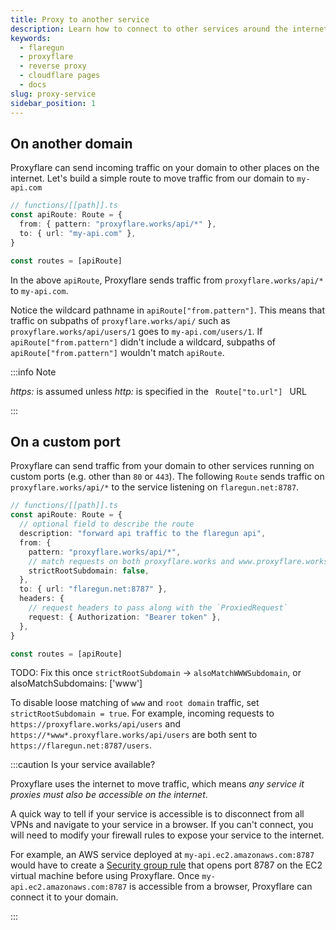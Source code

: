 ```yaml
---
title: Proxy to another service
description: Learn how to connect to other services around the internet
keywords:
  - flaregun
  - proxyflare
  - reverse proxy
  - cloudflare pages
  - docs
slug: proxy-service
sidebar_position: 1
---
```


## On another domain

Proxyflare can send incoming traffic on your domain to other places on the internet. Let's build a simple route to move traffic from our domain to `my-api.com`

```ts
// functions/[[path]].ts
const apiRoute: Route = {
  from: { pattern: "proxyflare.works/api/*" },
  to: { url: "my-api.com" },
}

const routes = [apiRoute]
```

In the above `apiRoute`, Proxyflare sends traffic from `proxyflare.works/api/*` to `my-api.com`.

Notice the wildcard pathname in `apiRoute["from.pattern"]`. This means that traffic on subpaths of `proxyflare.works/api/` such as `proxyflare.works/api/users/1` goes to `my-api.com/users/1`. If `apiRoute["from.pattern"]` didn't include a wildcard, subpaths of `apiRoute["from.pattern"]` wouldn't match `apiRoute`.

:::info Note

<i>https:</i> is assumed unless <i>http:</i> is specified in the <code>
  Route["to.url"]
</code> URL

:::

## On a custom port

Proxyflare can send traffic from your domain to other services running on custom ports (e.g. other than `80` or `443`). The following `Route` sends traffic on `proxyflare.works/api/*` to the service listening on `flaregun.net:8787`.

```ts
// functions/[[path]].ts
const apiRoute: Route = {
  // optional field to describe the route
  description: "forward api traffic to the flaregun api",
  from: {
    pattern: "proxyflare.works/api/*",
    // match requests on both proxyflare.works and www.proxyflare.works
    strictRootSubdomain: false,
  },
  to: { url: "flaregun.net:8787" },
  headers: {
    // request headers to pass along with the `ProxiedRequest`
    request: { Authorization: "Bearer token" },
  },
}

const routes = [apiRoute]
```

TODO: Fix this once `strictRootSubdomain` -> `alsoMatchWWWSubdomain`, or alsoMatchSubdomains: ['www']

To disable loose matching of `www` and `root domain` traffic, set `strictRootSubdomain = true`. For example, incoming requests to `https://proxyflare.works/api/users` and `https://*www*.proxyflare.works/api/users` are both sent to `https://flaregun.net:8787/users`.

:::caution Is your service available?

Proxyflare uses the internet to move traffic, which means _any service it proxies must also be accessible on the internet_.

A quick way to tell if your service is accessible is to disconnect from all VPNs and navigate to your service in a browser. If you can't connect, you will need to modify your firewall rules to expose your service to the internet.

For example, an AWS service deployed at `my-api.ec2.amazonaws.com:8787` would have to create a [Security group rule](https://docs.aws.amazon.com/AWSEC2/latest/UserGuide/ec2-security-groups.html) that opens port 8787 on the EC2 virtual machine before using Proxyflare. Once `my-api.ec2.amazonaws.com:8787` is accessible from a browser, Proxyflare can connect it to your domain.

:::
